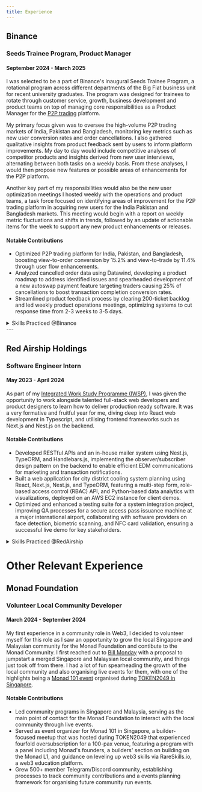 ```yaml
---
title: Experience
---
```


## Binance

### Seeds Trainee Program, Product Manager

#### September 2024 - March 2025

I was selected to be a part of Binance's inaugural Seeds Trainee Program, a rotational program across different departments of the Big Fiat business unit for recent university graduates. The program was designed for trainees to rotate through customer service, growth, business development and product teams on top of managing core responsibilities as a Product Manager for the [P2P trading](https://p2p.binance.com/en) platform.

My primary focus given was to oversee the high-volume P2P trading markets of India, Pakistan and Bangladesh, monitoring key metrics such as new user conversion rates and order cancellations. I also gathered qualitative insights from product feedback sent by users to inform platform improvements. My day to day would include competitive analyses of competitor products and insights derived from new user interviews, alternating between both tasks on a weekly basis. From these analyses, I would then propose new features or possible areas of enhancements for the P2P platform.

Another key part of my responsibilities would also be the new user optimization meetings I hosted weekly with the operations and product teams, a task force focused on identifying areas of improvement for the P2P trading platform in acquiring new users for the India Pakistan and Bangladesh markets. This meeting would begin with a report on weekly metric fluctuations and shifts in trends, followed by an update of actionable items for the week to support any new product enhancements or releases.

#### Notable Contributions

- Optimized P2P trading platform for India, Pakistan, and Bangladesh, boosting view-to-order conversion by 15.2% and view-to-trade by 11.4% through user flow enhancements.
- Analyzed cancelled order data using Datawind, developing a product roadmap to address identified issues and spearheaded development of a new autoswap payment feature targeting traders causing 25% of cancellations to boost transaction completion conversion rates.
- Streamlined product feedback process by clearing 200-ticket backlog and led weekly product operations meetings, optimizing systems to cut response time from 2-3 weeks to 3-5 days.

<details>
  <summary>Skills Practiced @Binance</summary>
  
  <details>
    <summary>Product Roadmapping</summary>

    Designed strategic product roadmaps by identifying key user pain points and
    prioritizing features. For example, I developed a roadmap for the autoswap
    payment feature to address transaction cancellations on the P2P trading
    platform, ensuring alignment with user needs and business goals.

  </details>
  <details>
    <summary>User Experience Optimization</summary>

        Enhanced user flows for the P2P trading platform through
        biweekly competitive analyses of competitor products against Binance's features
        and new user interviews, recommending optimisations and areas of enhancement
        through user pain points identified from the studies.

  </details>
  <details>
    <summary>Cross-Functional Collaboration</summary>

    Worked across growth, operations and product teams to align on
    objectives for the India, Pakistan and Bangladesh markets, reporting weekly on
    product metric updates and what adjustments the team can make to maintain or
    improve performance of the platform.

  </details>
  <details>
    <summary>Project Management Tools</summary>

     Familiarity with JIRA and Confluence for task tracking, documentation, and managing product
     development workflows, such as deriving a PRD (Product Requirements Document)
     for the autoswap payment method feature.

  </details>
  <details>
    <summary>Product Metric Analysis</summary>

    Monitored and analyzed key performance metrics such as order cancellation and
    order conversion rates to assess feature impact and guide data-driven
    decision-making with the operations team.

  </details>
</details>
---

## Red Airship Holdings

### Software Engineer Intern

#### May 2023 - April 2024

As part of my [Integrated Work Study Programme (IWSP)](https://www.singaporetech.edu.sg/applied-learning/integrated-work-study-programme), I was given the opportunity to work alongside talented full-stack web developers and product designers to learn how to deliver production ready software. It was a very formative and fruitful year for me, diving deep into React web development in Typescript, and utilising frontend frameworks such as Next.js and Nest.js on the backend.

#### Notable Contributions

- Developed RESTful APIs and an in-house mailer system using Nest.js, TypeORM, and Handlebars.js, implementing the observer/subscriber design pattern on the backend to enable efficient EDM communications for marketing and transaction notifications.
- Built a web application for city district cooling system planning using React, Next.js, Nest.js, and TypeORM, featuring a multi-step form, role-based access control (RBAC) API, and Python-based data analytics with visualizations, deployed on an AWS EC2 instance for client demos.
- Optimized and enhanced a testing suite for a system integration project, improving QA processes for a secure access pass issuance machine at a major international airport, collaborating with software providers on face detection, biometric scanning, and NFC card validation, ensuring a successful live demo for key stakeholders.

<details>
  <summary>Skills Practiced @RedAirship</summary>
  
  <details>
    <summary>React, Typescript, TanStack, Next.js, Axios, Nest.js, TypeORM</summary>

    Utilised as the main tech stack across all the projects I worked on. On the frontend React with TanStack, Next.js and Axios was mainly used for routing, implementing tables and querying data objects defined in interfaces to fetch data from the Nest.js backend API. Nest.js was used to define API controller logic, such as validating if a user is logged into the system or not. From an HTTP request to the Nest.js backend controller through Axios, most controllers implemented would then make a call to a service class where the core business logic of the system is defined, such as processing the logic for a user that is subscribing to a new product plan after they have made payment. This would typically involve multiple data objects where TypeORM's Entity defined classes come in handy, with all data objects easily instantiated in the service classes to fetch database data without any SQL code (for CRUD cases) before returning it to the Nest.js controller and finally to the Next.js frontend server.

  </details>
  
  <details>
    <summary>Python, Flask, Recharts (React)</summary>

    Practiced by developing a separate Flask server to handle asynchronous execution of a Python-based machine learning (ML) algorithm for the city district cooling system planning app. The flask server was deployed on a dedicated web server where it received requests from the Nest.js backend, triggering the ML algorithm to process input data (e.g. district energy consumption) and generate an array of outputs representing the recommended distribution of cooling appliances for a given district. These outputs were then converted to JSON format and sent back via API response to the Nest.js backend, where the JSON would be parsed, stored into the database with TypeORM and made available to the frontend for data visualisation with the Recharts library.

  </details>

  <details>
    <summary>DevOps: CI/CD Pipeline with Docker, AWS EC2, Git, Nginx and Linux</summary>

    Familiarised with Docker and AWS EC2 to deploy an instance of a city district cooling system planning tool for a client demo. The EC2 instance was managed via SSH with a Linux terminal, where Nginx was configured as a reverse proxy to route traffic to the Next.js app and Flask server ports. PM2 was also used to keep the Next.js server continuously running without downtime. As for Docker, a simple CI/CD script was set up such that new Git pushes to production would build and push new container images to a AWS ECR registry, automatically pulling the new images and restarting the existing containers running the Next.js and Flask servers using docker-compose. This way, new code pushes to production would then automatically update on the client demo instance.

  </details>
  
  <details>
    <summary>RESTful API Design and RBAC</summary>

    Practiced by developing RESTful APIs in Nest.js for the mailer system and city district cooling app, including defining endpoints for EDM communications, transaction notifications, and implementing Role-Based Access Control (RBAC). This involved structuring routes, handling HTTP methods (e.g. GET/POST/PUT), validating inputs, ensuring scalability with TypeORM for data persistence, and defining user roles and permissions via guards or middleware to restrict access (e.g. admin-only views for analytics), thereby securing API endpoints before processing requests or returning data.

  </details>

  <details>
    <summary>Email Templates with Handlebars.js and the Observer Design Pattern</summary>

    This was actually the first thing I fully owned and worked on as an intern. I practiced this by building the in-house mailer system with Handlebars.js to generate dynamic HTML templates for marketing, subscription orders, transactional emails and more. The contents of the email would be coded in HTML using Handlebars.js used to insert information like user or order details in curly braces `{{}}`. I also had to take note of cross-platform compatibility, where certain CSS styles were not supported in older versions of Internet Explorer or Outlook. Campaign Monitor https://www.campaignmonitor.com/css/ was found to be a great resource for drafting these emails.

    To handle notifications efficiently, the observer design pattern was implemented using the Nest.js Events module for an event-driven architecture. Services like the SubscriptionService class emitted events as publishers e.g., `'user.subscribed'` or `'order.placed'`, while subscriber methods decorated with `@OnEvent()` e.g. `@OnEvent('order.placed')` in the mailer service listened to trigger email sending. This decoupled notification logic from other core business processes, where Handlebars.js email templates could be rendered with event payload data and compiled into HTML, with emails being dispatched via the Nodemailer library as the email provider.

  </details>

  <details>
    <summary>Testing, QA Optimisation, Drupal and a little Project Management</summary>

    Towards the end of my time at Red Airship, I was thrown into a high-pressure Drupal project where a team of about 8 devs faced a 2-month crunch to meet missed deadlines, stalled by messy Figma designs from the client’s external vendor with vaguely defined component logic.

    To unblock progress, I arranged calls with the vendor and client to clarify and detail component requirements, translating them into clear user stories and reprioritizing tasks to tackle no-blocker items first for async work among devs. For stories with complex dependencies affecting other devs, the engineering manager would step in to assign these complex stories to senior devs first, with senior devs handling the code review of the stories affected and implemented by other devs.

    Once features were implemented, I conducted QA by testing them against acceptance criteria for accuracy, debugging any module conflicts or rendering errors. As a team, these efforts boosted our sprint velocity from 75 to 140 points per sprint, almost double the velocity. I was proud to be a part of this moment, as it ultimately stabilised the key deliverables for the project handed over to the client.

  </details>
  
  <details>
    <summary>Agile Methodology and Cross Functional Collaboration</summary>

    I practiced the Agile methodology by working closely with product designers especially in the early phases of projects to translate client requirements into user stories. These user stories would then be prioritized during sprint planning meetings, where I would be assigned development tasks in each sprint.

    Development in each sprint would typically involve creating a new feature branch for me to start coding, followed by submitting a merge request on Git for a senior engineer to conduct a code review. This was where most of the learning would take place, where I would correct any errors in coding logic or ensure adherence to best coding practices.

    After resolution of all merge request comments, the senior engineer would then merge my feature branch into the dev branch. This always leaves me with a real sense of satisfaction everytime, knowing my implementation is production-ready. Features implemented would then typically be demoed in sprint reviews for feedback, driving continuous improvement each sprint.

  </details>

</details>

# Other Relevant Experience

## Monad Foundation

### Volunteer Local Community Developer

#### March 2024 - September 2024

My first experience in a community role in Web3, I decided to volunteer myself for this role as I saw an opportunity to grow the local Singapore and Malaysian community for the Monad Foundation and contibute to the Monad Community. I first reached out to [Bill Monday](https://x.com/billmondays) with a proposal to jumpstart a merged Singapore and Malaysian local community, and things just took off from there. I had a lot of fun spearheading the growth of the local community and also organising live events for them, with one of the highlights being a [Monad 101 event](https://lu.ma/40vesoj5) organised during [TOKEN2049 in Singapore](https://x.com/jacobkxyz/status/1836294530917896644).

#### Notable Contributions

- Led community programs in Singapore and Malaysia, serving as the main point of contact for the Monad Foundation to interact with the local community through live events.
- Served as event organizer for Monad 101 in Singapore, a builder-focused meetup that was hosted during TOKEN2049 that experienced fourfold oversubscription for a 100-pax venue, featuring a program with a panel including Monad's founders, a builders' section on building on the Monad L1, and guidance on leveling up web3 skills via RareSkills.io, a web3 education platform.
- Grew 500+ member Telegram/Discord community, establishing processes to track community contributions and a events planning framework for organising future community run events.
